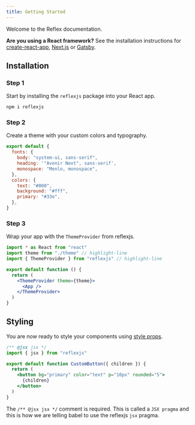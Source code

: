 ```yaml
---
title: Getting Started
---
```


Welcome to the Reflex documentation.

<Callout>


**Are you using a React framework?** See the installation instructions for [create-react-app](/docs/getting-starterd/create-react-app), [Next.js](/docs/getting-started/next) or [Gatsby](/docs/getting-started/gatsby).

</Callout>


## Installation

### Step 1

Start by installing the `reflexjs` package into your React app.

```sh
npm i reflexjs
```

### Step 2

Create a theme with your custom colors and typography.

```js title=theme.js
export default {
  fonts: {
    body: "system-ui, sans-serif",
    heading: '"Avenir Next", sans-serif',
    monospace: "Menlo, monospace",
  },
  colors: {
    text: "#000",
    background: "#fff",
    primary: "#33e",
  },
}
```

### Step 3

Wrap your app with the `ThemeProvider` from reflexjs.

```jsx
import * as React from "react"
import theme from "./theme" // highlight-line
import { ThemeProvider } from "reflexjs" // highlight-line

export default function () {
  return (
    <ThemeProvider theme={theme}>
      <App />
    </ThemeProvider>
  )
}
```

## Styling

You are now ready to style your components using [style props](/docs/styling).

```jsx
/** @jsx jsx */
import { jsx } from "reflexjs"

export default function CustomButton({ children }) {
  return (
    <button bg="primary" color="text" p="10px" rounded="5">
      {children}
    </button>
  )
}
```

<Callout>


The `/** @jsx jsx */` comment is required. This is called a `JSX pragma` and this is how we are telling babel to use the reflexjs `jsx` pragma.

</Callout>

